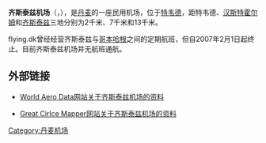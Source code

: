 {{Airport infobox
| airport_name     = 齐斯泰兹机场
| nativename       = Thisted Lufthavn
| photo            = 
| photosize        = 
| caption          = 
| type             = 民用
| run by           = 
| opened           = 
| closed           = 
| city             = [[特韦德|特韦德]]、[[汉斯特霍尔姆|汉斯特霍尔姆]]、[[齐斯泰兹|齐斯泰兹]]
| location         = [[特韦德|特韦德]]
| distance_to_city = 2千米（特韦德）<br>7千米（汉斯特霍尔姆）<br>13千米（齐斯泰兹）
| elevation        = 7米
| website          = 
| IATA             = TED
| ICAO             = EKTS
| FAA              = 
| LID              = 
| coordinates      = {{coord|57|04|08|N|08|42|19|E|type:airport}}
| runway1_heading  = 10/28
| runway1_feet     = 5249
| runway1_meter    = 1600
| runway1_surface  = 沥青
| stat_year        = 
| stat_passenger   = 
| stat_cargo       = 
| stat_flight      =
| stat1-header     =
| stat1-data       =
| footnotes        =
}}
'''齐斯泰兹机场'''（{{lang-da|Thisted Lufthavn}}，{{airport codes|TED|EKTS}}），是[[丹麦|丹麦]]的一座民用机场，位于[[特韦德|特韦德]]，距特韦德、[[汉斯特霍尔姆|汉斯特霍尔姆]]和[[齐斯泰兹|齐斯泰兹]]三地分别为2千米、7千米和13千米。

flying.dk曾经经营齐斯泰兹与[[哥本哈根|哥本哈根]]之间的定期航班，但自2007年2月1日起终止。目前齐斯泰兹机场并无航班通航。

== 外部链接 ==
* {{En icon}}[http://worldaerodata.com/wad.cgi?id=DA10227 World Aero Data网站关于齐斯泰兹机场的资料]
* {{En icon}}[http://gc.kls2.com/airport/EKTS Great Cirlce Mapper网站关于齐斯泰兹机场的资料]

[[Category:丹麦机场|Category:丹麦机场]]

{{机场小作品}}